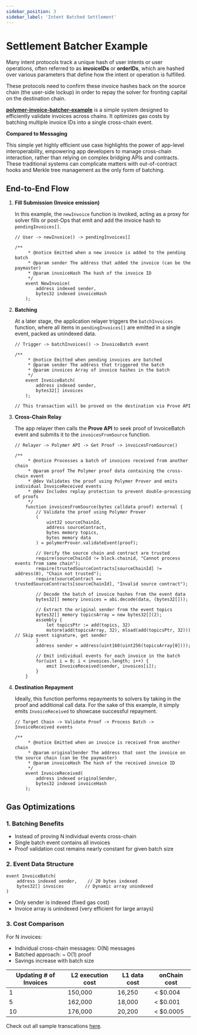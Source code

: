 ```yaml
---
sidebar_position: 3
sidebar_label: 'Intent Batched Settlement'
---
```


# Settlement Batcher Example

Many intent protocols track a unique hash of user intents or user operations, often referred to as **invoiceIDs** or **orderIDs**, which are hashed over various parameters that define how the intent or operation is fulfilled. 

These protocols need to confirm these invoice hashes back on the source chain (the user-side lockup) in order to repay the solver for fronting capital on the destination chain.

[**polymer-invoice-batcher-example**](https://github.com/dpbmaverick98/polymer-invoice-batcher-example/tree/main) is a simple system designed to efficiently validate invoices across chains. It optimizes gas costs by batching multiple invoice IDs into a single cross-chain event.

**Compared to Messaging**

This simple yet highly efficient use case highlights the power of app-level interoperability, empowering app developers to manage cross-chain interaction, rather than relying on complex bridging APIs and contracts. These traditional systems can complicate matters with out-of-contract hooks and Merkle tree management as the only form of batching.

## End-to-End Flow

1. **Fill Submission (Invoice emission)**

    In this example, the `newInvoice` function is invoked, acting as a proxy for solver fills or post-Ops that emit and add the invoice hash to `pendingInvoices[]`. 
      
    
    ```solidity
    // User -> newInvoice() -> pendingInvoices[]
    
    /**
         * @notice Emitted when a new invoice is added to the pending batch
         * @param sender The address that added the invoice (can be the paymaster)
         * @param invoiceHash The hash of the invoice ID
         */
        event NewInvoice(
            address indexed sender,
            bytes32 indexed invoiceHash
        );
    ```
    
3. **Batching**

   At a later stage, the application relayer triggers the `batchInvoices` function, where all items in `pendingInvoices[]` are emitted in a single event, packed as unindexed data.
  
      

    ```solidity
    // Trigger -> batchInvoices() -> InvoiceBatch event
    
    /**
         * @notice Emitted when pending invoices are batched
         * @param sender The address that triggered the batch
         * @param invoices Array of invoice hashes in the batch
         */
        event InvoiceBatch(
            address indexed sender,
            bytes32[] invoices
        );
    
    // This transaction will be proved on the destination via Prove API 
    
    ```
    
5. **Cross-Chain Relay**

   The app relayer then calls the **Prove API** to seek proof of InvoiceBatch event and submits it to the `invoicesFromSource` function.
      
    
    ```solidity
    // Relayer -> Polymer API -> Get Proof -> invoicesFromSource()
    
    /**
         * @notice Processes a batch of invoices received from another chain
         * @param proof The Polymer proof data containing the cross-chain event
         * @dev Validates the proof using Polymer Prover and emits individual InvoiceReceived events
         * @dev Includes replay protection to prevent double-processing of proofs
         */
        function invoicesFromSource(bytes calldata proof) external {
            // Validate the proof using Polymer Prover
            (
                uint32 sourceChainId,
                address sourceContract,
                bytes memory topics,
                bytes memory data
            ) = polymerProver.validateEvent(proof);
    
            // Verify the source chain and contract are trusted
            require(sourceChainId != block.chainid, "Cannot process events from same chain");
            require(trustedSourceContracts[sourceChainId] != address(0), "Chain not trusted");
            require(sourceContract == trustedSourceContracts[sourceChainId], "Invalid source contract");
    
            // Decode the batch of invoice hashes from the event data
            bytes32[] memory invoices = abi.decode(data, (bytes32[]));
            
            // Extract the original sender from the event topics
            bytes32[] memory topicsArray = new bytes32[](2);
            assembly {
                let topicsPtr := add(topics, 32)
                mstore(add(topicsArray, 32), mload(add(topicsPtr, 32))) // Skip event signature, get sender
            }
            address sender = address(uint160(uint256(topicsArray[0])));
    
            // Emit individual events for each invoice in the batch
            for(uint i = 0; i < invoices.length; i++) {
                emit InvoiceReceived(sender, invoices[i]);
            }
        }
    ```
    
7. **Destination Repayment**

    Ideally, this function performs repayments to solvers by taking in the proof and additional call data. For the sake of this example, it simply emits `InvoiceReceived` to showcase successful repayment.
      
    
    ```solidity
    // Target Chain -> Validate Proof -> Process Batch -> InvoiceReceived events
    
    /**
         * @notice Emitted when an invoice is received from another chain
         * @param originalSender The address that sent the invoice on the source chain (can be the paymaster)
         * @param invoiceHash The hash of the received invoice ID
         */
        event InvoiceReceived(
            address indexed originalSender,
            bytes32 indexed invoiceHash
        );
    ```
    

## Gas Optimizations

### 1. Batching Benefits

- Instead of proving N individual events cross-chain
- Single batch event contains all invoices
- Proof validation cost remains nearly constant for given batch size

### 2. Event Data Structure

```solidity
event InvoiceBatch(
    address indexed sender,    // 20 bytes indexed
    bytes32[] invoices        // Dynamic array unindexed
)
```

- Only sender is indexed (fixed gas cost)
- Invoice array is unindexed (very efficient for large arrays)

### 3. Cost Comparison

For N invoices:

- Individual cross-chain messages: O(N) messages 
- Batched approach: ~ O(1) proof 
- Savings increase with batch size

| Updating # of Invoices  | L2 execution cost | L1 data cost | onChain cost |
| --- | --- | --- | --- |
| 1 | 150,000 | 16,250 | < $0.004 |
| 5 | 162,000 | 18,000 | < $0.001 |
| 10 | 176,000 | 20,200 | < $0.0005 |

Check out all sample transcations [here](https://docs.google.com/document/d/1ctt-eengG13NK_WS7V2ZkaQ9xeo_frYuzQSj24d0fG4/edit?tab=t.0#heading=h.jy36tgl3kknu).
